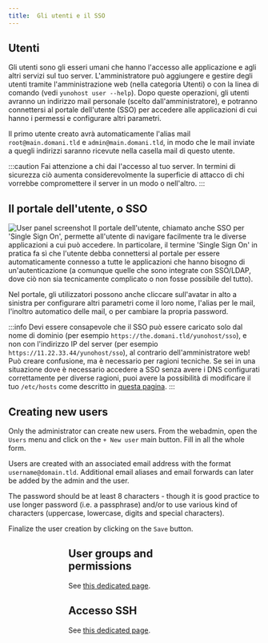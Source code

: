 ```yaml
---
title:  Gli utenti e il SSO
---
```



## Utenti

Gli utenti sono gli esseri umani che hanno l'accesso alle applicazione e agli altri servizi sul tuo server. L'amministratore può aggiungere e gestire degli utenti tramite l'amministrazione web (nella categoria Utenti) o con la linea di comando (vedi `yunohost user --help`). Dopo queste operazioni, gli utenti avranno un indirizzo mail personale (scelto dall'amministratore), e potranno connettersi al portale dell'utente (SSO) per accedere alle applicazioni di cui hanno i permessi e configurare altri parametri.

Il primo utente creato avrà automaticamente l'alias mail `root@main.domani.tld` e `admin@main.domani.tld`, in modo che le mail inviate a quegli indirizzi saranno ricevute nella casella mail di questo utente.

:::caution
Fai attenzione a chi dai l'accesso al tuo server. In termini di sicurezza ciò aumenta considerevolmente la superficie di attacco di chi vorrebbe compromettere il server in un modo o nell'altro.
:::

## Il portale dell'utente, o SSO

![User panel screenshot](/img/user_panel.jpg)
Il portale dell'utente, chiamato anche SSO per 'Single Sign On', permette all'utente di navigare facilmente tra le diverse applicazioni a cui può accedere. In particolare, il termine 'Single Sign On' in pratica fa sì che l'utente debba connettersi al portale per essere automaticamente connesso a tutte le applicazioni che hanno bisogno di un'autenticazione (a comunque quelle che sono integrate con SSO/LDAP, dove ciò non sia tecnicamente complicato o non fosse possibile del tutto).

Nel portale, gli utilizzatori possono anche cliccare sull'avatar in alto a sinistra per configurare altri parametri come il loro nome, l'alias per le mail, l'inoltro automatico delle mail, o per cambiare la propria password.

:::info
Devi essere consapevole che il SSO può essere caricato solo dal nome di dominio (per esempio `https://the.domani.tld/yunohost/sso`), e non con l'indirizzo IP del server (per esempio `https://11.22.33.44/yunohost/sso`), al contrario dell'amministratore web! Può creare confusione, ma è necessario per ragioni tecniche. Se sei in una situazione dove è necessario accedere a SSO senza avere i DNS configurati correttamente per diverse ragioni, puoi avere la possibilità di modificare il tuo `/etc/hosts` come descritto in [questa pagina](/administer/tutorials/domains/dns_local_network).
:::

## Creating new users

Only the administrator can create new users. From the webadmin, open the `Users` menu and click on the `+ New user` main button. Fill in all the whole form.

Users are created with an associated email address with the format `username@domain.tld`. Additional email aliases and email forwards can later be added by the admin and the user.

The password should be at least 8 characters - though it is good practice to use longer password (i.e. a passphrase) and/or to use various kind of characters (uppercase, lowercase, digits and special characters).

Finalize the user creation by clicking on the `Save` button.

<Figure caption="From the main menu of the webadmin, open `Users`." alt="Main menu" src="/img/create_user_1.png"/>
<Figure caption="From the top of the users list, click on `+ New user`." alt="Users list" src="/img/create_user_2.png"/>
<Figure caption="Fill in the form." alt="User creation form" src="/img/create_user_3.png"/>

## User groups and permissions

See [this dedicated page](/administer/admin_guide/users/groups_and_permissions).

## Accesso SSH

See [this dedicated page](/administer/admin_guide/command_line).
